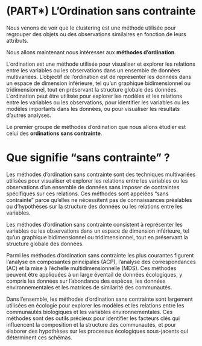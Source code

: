 # (PART\*) L'Ordination sans contrainte {-}

Nous venons de voir que le clustering est une méthode utilisée pour regrouper des objets ou des observations similaires en fonction de leurs attributs.

Nous allons maintenant nous intéresser aux **méthodes d'ordination**.

L'ordination est une méthode utilisée pour visualiser et explorer les relations entre les variables ou les observations dans un ensemble de données multivariées. L'objectif de l'ordination est de représenter les données dans un espace de dimension inférieure, tel qu'un graphique bidimensionnel ou tridimensionnel, tout en préservant la structure globale des données. L'ordination peut être utilisée pour explorer les modèles et les relations entre les variables ou les observations, pour identifier les variables ou les modèles importants dans les données, ou pour visualiser les résultats d'autres analyses.

Le premier groupe de méthodes d'ordination que nous allons étudier est celui des **ordinations sans contrainte**.

# Que signifie "sans contrainte" ?

Les méthodes d'ordination sans contrainte sont des techniques multivariées utilisées pour visualiser et explorer les relations entre les variables ou les observations d'un ensemble de données sans imposer de contraintes spécifiques sur ces relations. Ces méthodes sont appelées "sans contrainte" parce qu'elles ne nécessitent pas de connaissances préalables ou d'hypothèses sur la structure des données ou les relations entre les variables.

Les méthodes d'ordination sans contrainte consistent à représenter les variables ou les observations dans un espace de dimension inférieure, tel qu'un graphique bidimensionnel ou tridimensionnel, tout en préservant la structure globale des données.

Parmi les méthodes d'ordination sans contrainte les plus courantes figurent l'analyse en composantes principales (ACP), l'analyse des correspondances (AC) et la mise à l'échelle multidimensionnelle (MDS). Ces méthodes peuvent être appliquées à un large éventail de données écologiques, y compris les données sur l'abondance des espèces, les données environnementales et les matrices de similarité des communautés.

Dans l'ensemble, les méthodes d'ordination sans contrainte sont largement utilisées en écologie pour explorer les modèles et les relations entre les communautés biologiques et les variables environnementales. Ces méthodes sont des outils précieux pour identifier les facteurs clés qui influencent la composition et la structure des communautés, et pour élaborer des hypothèses sur les processus écologiques sous-jacents qui déterminent ces schémas.